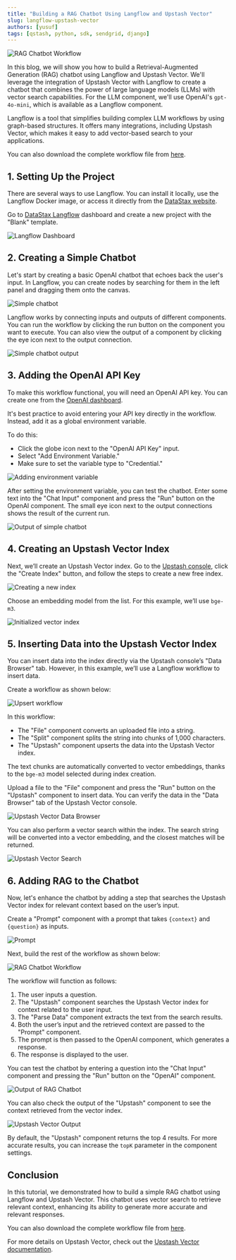 ```yaml
---
title: "Building a RAG Chatbot Using Langflow and Upstash Vector"
slug: langflow-upstash-vector
authors: [yusuf]
tags: [qstash, python, sdk, sendgrid, django]
---
```


![RAG Chatbot Workflow](/blog/vector-langflow/final-workflow.png)

In this blog, we will show you how to build a Retrieval-Augmented Generation (RAG) chatbot using Langflow and Upstash Vector. We'll leverage the integration of Upstash Vector with Langflow to create a chatbot that combines the power of large language models (LLMs) with vector search capabilities.
For the LLM component, we'll use OpenAI's `gpt-4o-mini`, which is available as a Langflow component.

Langflow is a tool that simplifies building complex LLM workflows by using graph-based structures. It offers many integrations, including Upstash Vector, which makes it easy to add vector-based search to your applications.

You can also download the complete workflow file from [here](https://gist.github.com/ytkimirti/654e0a2b10e2546df00fdf3dd9817fee).

## 1. Setting Up the Project

There are several ways to use Langflow. You can install it locally, use the Langflow Docker image, or access it directly from the [DataStax website](https://www.datastax.com/products/langflow).

Go to [DataStax Langflow](https://www.datastax.com/products/langflow) dashboard and create a new project with the "Blank" template.

![Langflow Dashboard](/blog/vector-langflow/empty-langflow.png)

## 2. Creating a Simple Chatbot

Let's start by creating a basic OpenAI chatbot that echoes back the user's input. In Langflow, you can create nodes by searching for them in the left panel and dragging them onto the canvas.

![Simple chatbot](/blog/vector-langflow/simple-chatbot.png)

Langflow works by connecting inputs and outputs of different components.
You can run the workflow by clicking the run button on the component you want to execute.
You can also view the output of a component by clicking the eye icon next to the output connection.

![Simple chatbot output](/blog/vector-langflow/simple-chatbot-out.png)

## 3. Adding the OpenAI API Key

To make this workflow functional, you will need an OpenAI API key. You can create one from the [OpenAI dashboard](https://platform.openai.com).

It's best practice to avoid entering your API key directly in the workflow. Instead, add it as a global environment variable.

To do this:

- Click the globe icon next to the "OpenAI API Key" input.
- Select "Add Environment Variable."
- Make sure to set the variable type to "Credential."

![Adding environment variable](/blog/vector-langflow/variable-astra.png)

After setting the environment variable, you can test the chatbot. Enter some text into the "Chat Input" component and press the "Run" button on the OpenAI component. The small eye icon next to the output connections shows the result of the current run.

![Output of simple chatbot](/blog/vector-langflow/simple-chatbot-out.png)

## 4. Creating an Upstash Vector Index

Next, we’ll create an Upstash Vector index. Go to the [Upstash console](https://console.upstash.com/vector), click the "Create Index" button, and follow the steps to create a new free index.

![Creating a new index](/blog/vector-langflow/create-vector.png)

Choose an embedding model from the list. For this example, we’ll use `bge-m3`.

![Initialized vector index](/blog/vector-langflow/vector-initialized.png)

## 5. Inserting Data into the Upstash Vector Index

You can insert data into the index directly via the Upstash console’s "Data Browser" tab. However, in this example, we’ll use a Langflow workflow to insert data.

Create a workflow as shown below:

![Upsert workflow](/blog/vector-langflow/insert-workflow.png)

In this workflow:

- The "File" component converts an uploaded file into a string.
- The "Split" component splits the string into chunks of 1,000 characters.
- The "Upstash" component upserts the data into the Upstash Vector index.

The text chunks are automatically converted to vector embeddings, thanks to the `bge-m3` model selected during index creation.

Upload a file to the "File" component and press the "Run" button on the "Upstash" component to insert data. You can verify the data in the "Data Browser" tab of the Upstash Vector console.

![Upstash Vector Data Browser](/blog/vector-langflow/search-none.png)

You can also perform a vector search within the index. The search string will be converted into a vector embedding, and the closest matches will be returned.

![Upstash Vector Search](/blog/vector-langflow/search-fox.png)

## 6. Adding RAG to the Chatbot

Now, let's enhance the chatbot by adding a step that searches the Upstash Vector index for relevant context based on the user’s input.

Create a "Prompt" component with a prompt that takes `{context}` and `{question}` as inputs.

![Prompt](/blog/vector-langflow/prompt.png)

Next, build the rest of the workflow as shown below:

![RAG Chatbot Workflow](/blog/vector-langflow/final-workflow.png)

The workflow will function as follows:

1. The user inputs a question.
2. The "Upstash" component searches the Upstash Vector index for context related to the user input.
3. The "Parse Data" component extracts the text from the search results.
4. Both the user’s input and the retrieved context are passed to the "Prompt" component.
5. The prompt is then passed to the OpenAI component, which generates a response.
6. The response is displayed to the user.

You can test the chatbot by entering a question into the "Chat Input" component and pressing the "Run" button on the "OpenAI" component.

![Output of RAG Chatbot](/blog/vector-langflow/chatbot-out.png)

You can also check the output of the "Upstash" component to see the context retrieved from the vector index.

![Upstash Vector Output](/blog/vector-langflow/comp-output.png)

By default, the "Upstash" component returns the top 4 results. For more accurate results, you can increase the `topK` parameter in the component settings.

## Conclusion

In this tutorial, we demonstrated how to build a simple RAG chatbot using Langflow and Upstash Vector. This chatbot uses vector search to retrieve relevant context, enhancing its ability to generate more accurate and relevant responses.

You can also download the complete workflow file from [here](https://gist.github.com/ytkimirti/654e0a2b10e2546df00fdf3dd9817fee).

For more details on Upstash Vector, check out the [Upstash Vector documentation](https://upstash.com/docs/vector).